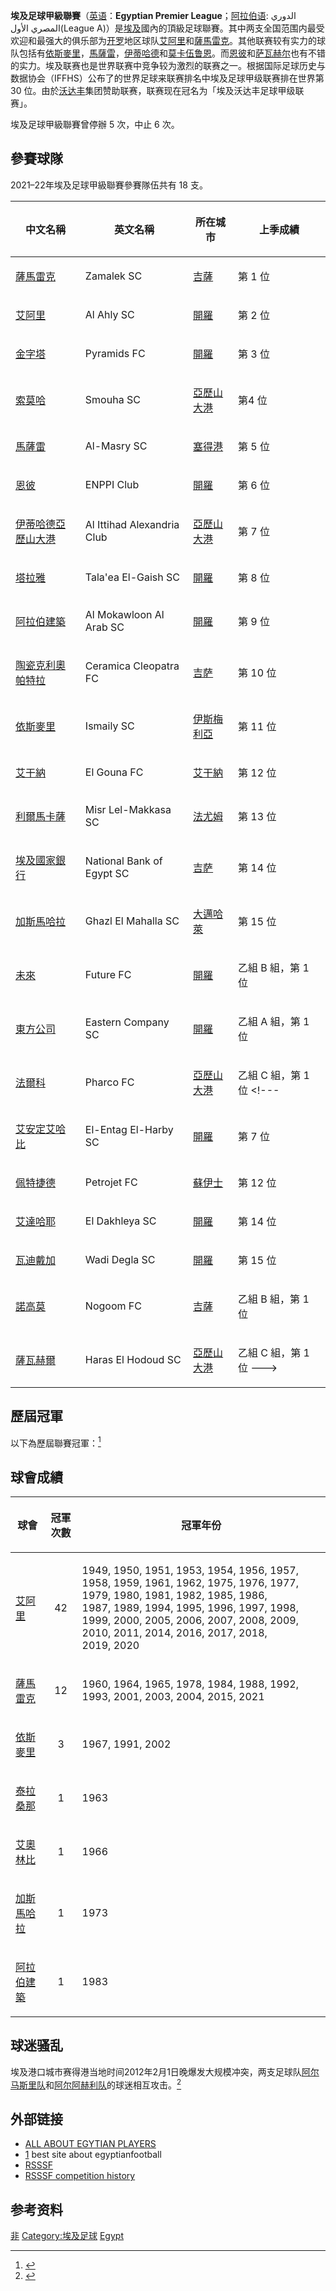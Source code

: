 {{Infobox football league
| name             = 埃及足球甲級聯賽
| image            = 
| pixels           = 
| country          = 埃及
| confed           = [[非洲足球協會|CAF]]（[[非洲|非洲]]）
| founded          = {{Start date and age|1948|10|22}}
| teams            = 18 隊
| relegation       = [[埃及足球乙級聯賽|埃及足球乙級聯賽]]
| level            = 第 1 級
| domest_cup       = [[埃及盃|埃及盃]]<br /> [[埃及超級盃|埃及超級盃]]
| confed_cup       = [[非洲聯賽冠軍盃|非洲聯賽冠軍盃]]<br /> [[非洲聯盟盃|非洲聯盟盃]]
| season           = 2020–21
| champions        = [[扎馬萊克體育俱樂部|薩馬雷克]]（第 13 次）
| most_champs      = [[阿赫利體育俱樂部|艾阿里]]（42 次）
| website          = [http://www.efa.eg/ 官方網站]
}}

'''埃及足球甲級聯賽'''（[[英语|英语]]：'''Egyptian Premier League'''；[[阿拉伯语|阿拉伯语]]: الدوري المصري الأول(League A)）是[[埃及|埃及]]國內的頂級足球聯賽。其中两支全国范围内最受欢迎和最强大的俱乐部为[[开罗|开罗]]地区球队[[阿赫利體育俱樂部|艾阿里]]和[[扎馬萊克體育俱樂部|薩馬雷克]]。其他联赛较有实力的球队包括有[[伊斯梅利體育俱樂部|依斯麥里]]，[[馬斯里體育俱樂部|馬薩雷]]，[[伊蒂哈德伊斯坎达利体育俱乐部|伊蒂哈德]]和[[阿拉伯莫卡伍鲁恩足球俱乐部|莫卡伍鲁恩]]。而[[ENPPI足球俱樂部|恩彼]]和[[萨瓦赫尔足球俱乐部|萨瓦赫尔]]也有不错的实力。埃及联赛也是世界联赛中竞争较为激烈的联赛之一。根据国际足球历史与数据协会（IFFHS）公布了的世界足球来联赛排名中埃及足球甲级联赛排在世界第 30 位。由於[[沃达丰|沃达丰]]集团赞助联赛，联赛现在冠名为「埃及沃达丰足球甲级联赛」。

埃及足球甲級聯賽曾停辦 5 次，中止 6 次。

== 參賽球隊 ==
2021–22年埃及足球甲級聯賽參賽隊伍共有 18 支。

{| class="wikitable" style=font-size:100%
|-
!中文名稱
!英文名稱
!所在城市
!上季成績
|-
|[[扎馬萊克體育俱樂部|薩馬雷克]] || Zamalek SC || [[吉薩|吉薩]] || 第 1 位
|-
|[[阿赫利體育俱樂部|艾阿里]] || Al Ahly SC || [[開羅|開羅]] || 第 2 位
|-
|[[金字塔足球會|金字塔]] || Pyramids FC || [[開羅|開羅]] || 第 3 位
|-
|[[索莫哈體育會|索莫哈]] || Smouha SC || [[亞歷山大港|亞歷山大港]] || 第4 位
|-
|[[馬斯里體育俱樂部|馬薩雷]] || Al-Masry SC || [[塞得港|塞得港]] || 第 5 位
|-
|[[ENPPI體育會|恩彼]] || ENPPI Club || [[開羅|開羅]] || 第 6 位
|-
|[[亞歷山大港伊蒂哈德俱樂部|伊蒂哈德亞歷山大港]] || Al Ittihad Alexandria Club || [[亞歷山大港|亞歷山大港]] || 第 7 位
|-
|[[陸軍先鋒體育俱樂部|塔拉雅]] || Tala'ea El-Gaish SC || [[開羅|開羅]] || 第 8 位
|-
|[[阿拉伯承包商體育俱樂部|阿拉伯建築]] || Al Mokawloon Al Arab SC || [[開羅|開羅]] || 第 9 位
|-
|[[陶瓷克利奧帕特拉足球會|陶瓷克利奧帕特拉]] || Ceramica Cleopatra FC || [[吉萨|吉萨]] || 第 10 位
|-
|[[伊斯梅利體育俱樂部|依斯麥里]] || Ismaily SC || [[伊斯梅利亞|伊斯梅利亞]] || 第 11 位
|-
|[[艾干納足球會|艾干納]] || El Gouna FC || [[艾干納|艾干納]] || 第 12 位
|-
|[[埃及利爾馬卡薩體育會|利爾馬卡薩]] || Misr Lel-Makkasa SC || [[法尤姆|法尤姆]] || 第 13 位
|-
|[[埃及國家銀行體育會|埃及國家銀行]] || National Bank of Egypt SC || [[吉萨|吉萨]] || 第 14 位
|-
|[[加斯馬哈拉體育會|加斯馬哈拉]] || Ghazl El Mahalla SC || [[大邁哈萊|大邁哈萊]] || 第 15 位
|-
|[[未來足球會|未來]] || Future FC || [[開羅|開羅]] || 乙組 B 組，第 1 位
|-
|[[東方公司體育會|東方公司]] || Eastern Company SC || [[開羅|開羅]] || 乙組 A 組，第 1 位
|-
|[[法爾科足球會|法爾科]] || Pharco FC || [[亞歷山大港|亞歷山大港]] || 乙組 C 組，第 1 位
<!---
|-
|[[艾安定艾哈比體育會|艾安定艾哈比]] || El-Entag El-Harby SC || [[開羅|開羅]] || 第 7 位
|-
|[[彼特捷德足球俱樂部|佩特捷德]] || Petrojet FC || [[蘇伊士|蘇伊士]] || 第 12 位
|-
|[[艾達哈耶體育會|艾達哈耶]] || El Dakhleya SC || [[開羅|開羅]] || 第 14 位
|-
|[[瓦迪戴加體育會|瓦迪戴加]] || Wadi Degla SC || [[開羅|開羅]] || 第 15 位
|-
|[[諾高莫足球會|諾高莫]] || Nogoom FC || [[吉薩|吉薩]] || 乙組 B 組，第 1 位
|-
|[[邊防軍體育俱樂部|薩瓦赫爾]] || Haras El Hodoud SC || [[亞歷山大港|亞歷山大港]] || 乙組 C 組，第 1 位
--->
|}

== 歷屆冠軍 ==
以下為歷屆聯賽冠軍：<ref>{{cite web |title=Egypt - List of Champions |url=http://www.rsssf.com/tablese/egychamp.html |publisher=RSSSF |accessdate=2017年1月8日 |archive-date=2019年12月21日 |archive-url=https://web.archive.org/web/20191221154045/http://www.rsssf.com/tablese/egychamp.html |dead-url=no }}</ref>

{{columns-list|4|
*1948–49：[[阿赫利體育俱樂部|艾阿里]]
*1949–50：[[阿赫利體育俱樂部|艾阿里]]
*1950–51：[[阿赫利體育俱樂部|艾阿里]]
*1951–52：''因需參與[[1952年夏季奧林匹克運動會|奧運會]]而暫停''
*1952–53：[[阿赫利體育俱樂部|艾阿里]]
*1953–54：[[阿赫利體育俱樂部|艾阿里]]
*1954–55：''因球隊不服從而終止''
*1955–56：[[阿赫利體育俱樂部|艾阿里]]
*1956–57：[[阿赫利體育俱樂部|艾阿里]]
*1957–58：[[阿赫利體育俱樂部|艾阿里]]
*1958–59：[[阿赫利體育俱樂部|艾阿里]]
*1959–60：[[扎馬萊克體育俱樂部|薩馬雷克]]
*1960–61：[[阿赫利體育俱樂部|艾阿里]]
*1961–62：[[阿赫利體育俱樂部|艾阿里]]
*1962–63：[[泰拉桑那體育會|泰拉桑那]]
*1963–64：[[扎馬萊克體育俱樂部|薩馬雷克]]
*1964–65：[[扎馬萊克體育俱樂部|薩馬雷克]]
*1965–66：[[埃及奧林匹克競技會|艾奧林比]]
*1966–67：[[伊斯梅利體育俱樂部|依斯麥里]]
*1967–71：''因[[六日戰爭|六日戰爭]]爆發而終止''
*1971–72：''因[[扎馬萊克體育俱樂部|薩馬雷克]]及[[阿赫利體育俱樂部|艾阿里]]發生球場暴力而中斷''
*1972–73：[[加斯馬哈拉體育會|加斯馬哈拉]]
*1973–74：''因[[贖罪日戰爭|贖罪日戰爭]]爆發而終止''
*1974–75：[[阿赫利體育俱樂部|艾阿里]]
*1975–76：[[阿赫利體育俱樂部|艾阿里]]
*1976–77：[[阿赫利體育俱樂部|艾阿里]]
*1977–78：[[扎馬萊克體育俱樂部|薩馬雷克]]
*1978–79：[[阿赫利體育俱樂部|艾阿里]]
*1979–80：[[阿赫利體育俱樂部|艾阿里]]
*1980–81：[[阿赫利體育俱樂部|艾阿里]]
*1981–82：[[阿赫利體育俱樂部|艾阿里]]
*1982–83：[[阿拉伯承建商體育會|阿拉伯建築]]
*1983–84：[[扎馬萊克體育俱樂部|薩馬雷克]]
*1984–85：[[阿赫利體育俱樂部|艾阿里]]
*1985–86：[[阿赫利體育俱樂部|艾阿里]]
*1986–87：[[阿赫利體育俱樂部|艾阿里]]
*1987–88：[[扎馬萊克體育俱樂部|薩馬雷克]]
*1988–89：[[阿赫利體育俱樂部|艾阿里]]
*1989–90：''因[[埃及國家足球隊|埃及]]''需要準備參賽[[1990年世界盃足球賽|1990年世界盃]]而中斷''
*1990–91：[[伊斯梅利體育俱樂部|依斯麥里]]
*1991–92：[[扎馬萊克體育俱樂部|薩馬雷克]]
*1992–93：[[扎馬萊克體育俱樂部|薩馬雷克]]
*1993–94：[[阿赫利體育俱樂部|艾阿里]]
*1994–95：[[阿赫利體育俱樂部|艾阿里]]
*1995–96：[[阿赫利體育俱樂部|艾阿里]]
*1996–97：[[阿赫利體育俱樂部|艾阿里]]
*1997–98：[[阿赫利體育俱樂部|艾阿里]]
*1998–99：[[阿赫利體育俱樂部|艾阿里]]
*1999–2000：[[阿赫利體育俱樂部|艾阿里]]
*2000–01：[[扎馬萊克體育俱樂部|薩馬雷克]]
*2001–02：[[伊斯梅利體育俱樂部|依斯麥里]]
*2002–03：[[扎馬萊克體育俱樂部|薩馬雷克]]
*2003–04：[[扎馬萊克體育俱樂部|薩馬雷克]]
*2004–05：[[阿赫利體育俱樂部|艾阿里]]
*2005–06：[[阿赫利體育俱樂部|艾阿里]]
*2006–07：[[阿赫利體育俱樂部|艾阿里]]
*2007–08：[[阿赫利體育俱樂部|艾阿里]]
*2008–09：[[阿赫利體育俱樂部|艾阿里]]
*2009–10：[[阿赫利體育俱樂部|艾阿里]]
*2010–11：[[阿赫利體育俱樂部|艾阿里]]
*2011–12：''因發生[[塞德港球迷騷亂|塞德港球迷騷亂]]而中斷''
*2012–13：''因發生[[2013年埃及政變|2013年埃及政變]]而中斷''
*2013–14：[[阿赫利體育俱樂部|艾阿里]]
*2014–15：[[扎馬萊克體育俱樂部|薩馬雷克]]
*2015–16：[[阿赫利體育俱樂部|艾阿里]]
*2016–17：[[阿赫利體育俱樂部|艾阿里]]
*2017–18：[[阿赫利體育俱樂部|艾阿里]]
*2018–19：[[阿赫利體育俱樂部|艾阿里]]
*2019–20：[[阿赫利體育俱樂部|艾阿里]]
*2020–21：[[扎馬萊克體育俱樂部|薩馬雷克]]

}}

== 球會成績 ==
{| class="sortable plainrowheaders wikitable"
|-
! 球會
! 冠軍次數
! 冠軍年份
|- 
| [[阿赫利體育俱樂部|艾阿里]]
|align=center| 42
| 1949, 1950, 1951, 1953, 1954, 1956, 1957, 1958, 1959, 1961, 1962, 1975, 1976, 1977, 1979, 1980, 1981, 1982, 1985, 1986,<br> 1987, 1989, 1994, 1995, 1996, 1997, 1998, 1999, 2000, 2005, 2006, 2007, 2008, 2009, 2010, 2011, 2014, 2016, 2017, 2018,<br> 2019, 2020
|- 
| [[扎馬萊克體育俱樂部|薩馬雷克]]
|align=center| 12
| 1960, 1964, 1965, 1978, 1984, 1988, 1992, 1993, 2001, 2003, 2004, 2015, 2021
|- 
| [[伊斯梅利體育俱樂部|依斯麥里]]
|align=center| 3
| 1967, 1991, 2002
|- 
| [[泰拉桑那體育會|泰拉桑那]]
|align=center| 1
| 1963
|- 
| [[埃及奧林匹克競技會|艾奧林比]]
|align=center| 1
| 1966
|- 
| [[加斯馬哈拉體育會|加斯馬哈拉]]
|align=center| 1
| 1973
|- 
| [[阿拉伯承建商體育會|阿拉伯建築]]
|align=center| 1
| 1983
|}

==球迷骚乱==
埃及港口城市赛得港当地时间2012年2月1日晚爆发大规模冲突，两支足球队[[马斯里足球俱乐部|阿尔马斯里队]]和[[阿赫利体育俱乐部|阿尔阿赫利队]]的球迷相互攻击。<ref>{{Cite web |url=http://sports.163.com/photoview/012B0005/77018.html#p=7P87DM4H012B0005 |title=存档副本 |accessdate=2012-02-02 |archive-date=2020-08-21 |archive-url=https://web.archive.org/web/20200821015915/http://sports.163.com/photoview/012B0005/77018.html#p=7P87DM4H012B0005 |dead-url=no }}</ref>

==外部链接==
*[http://www.egplayers.blogspot.com ALL ABOUT EGYTIAN PLAYERS] {{Wayback|url=http://www.egplayers.blogspot.com/ |date=20201122083555 }}
*[http://www.egyptianfootball.net]{{Wayback|url=http://www.egyptianfootball.net/ |date=20191118224319 }} best site about egyptianfootball
*[http://www.rsssf.com/tablese/egychamp.html RSSSF]{{Wayback|url=http://www.rsssf.com/tablese/egychamp.html |date=20191221154045 }}
*[http://www.rsssf.com/tablese/egychamp.html RSSSF competition history]{{Wayback|url=http://www.rsssf.com/tablese/egychamp.html |date=20191221154045 }}

==参考资料==
{{reflist}}

{{CAF leagues}}

[[Category:國家頂級足球聯賽|非]]
[[Category:埃及足球|Category:埃及足球]]
[[Category:非洲各國足球聯賽|Egypt]]
